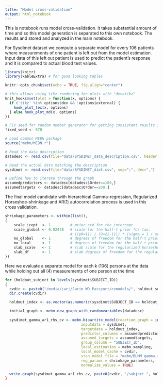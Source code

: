 ```yaml
---
title: "Model cross-validation"
output: html_notebook
---
```


This is notebook runs model cross-validation. It takes substantial amount of time and so this model generation is separated to this own notebook. The results and stored and analyzed in the main notebook.

For Sysdimet dataset we compute a separate model for every 106 patients where measurements of one patient is left out from the model estimation. Input data of this left out patient is used to predict the patient's response and it is compared to actual blood test values.

```r
library(knitr)
library(kableExtra) # for good looking tables

knitr::opts_chunk$set(echo = TRUE, fig.align="center")

# this allows using tikz rendering for plots with "dev=tikz"
knit_hooks$set(plot = function(x, options) {
  if ('tikz' %in% options$dev && !options$external) {
    hook_plot_tex(x, options)
  } else hook_plot_md(x, options)
})

# Fix seed for random number generator for getting consistent results in kmeans etc.
fixed_seed <- 678

# Load common MEBN package
source("mebn/MEBN.r")
```

```r

# Read the data description
datadesc <- read.csv(file="data/SYSDIMET_data_description.csv", header = TRUE, sep = ";")

# Read the actual data matching the description
sysdimet <- read.csv(file="data/SYSDIMET_diet.csv", sep=";", dec=",")

# Define how to iterate through the graph
assumedpredictors <- datadesc[datadesc$Order==100,]    
assumedtargets <- datadesc[datadesc$Order==200,] 
```

The final model candidate with hierarchical Gamma-regression, Regularized Horseshoe-shrinkage and AR(1) autocorrelation process is used in this cross validation.

```r
shrinkage_parameters <- within(list(),
{
    scale_icept  <- 1         # prior std for the intercept
    scale_global <- 0.02428   # scale for the half-t prior for tau: 
                              # ((p0=11) / (D=22-11)) * (sigma = 1 / sqrt(n=106*4))
    nu_global    <- 1         # degrees of freedom for the half-t priors for tau
    nu_local     <- 1         # degrees of freedom for the half-t priors for lambdas
    slab_scale   <- 1         # slab scale for the regularized horseshoe
    slab_df      <- 1         # slab degrees of freedom for the regularized horseshoe           
})
```

Here we evaluate a separate model for each k (106) persons at the data while holding out all (4) measurements of one person at the time

```r
for (holdout_subject in levels(sysdimet$SUBJECT_ID))
{
  cvdir <- paste0("/media/jari/Jarin WD Passport/cvmodels/", holdout_subject)
  dir.create(cvdir)

  holdout_index <- as.vector(as.numeric(sysdimet$SUBJECT_ID == holdout_subject))

  initial_graph <- mebn.new_graph_with_randomvariables(datadesc)
  
  sysdimet_gamma_ar1_rhs_cv <- mebn.bipartite_model(reaction_graph = initial_graph, 
                                   inputdata = sysdimet,
                                   targetdata = holdout_index,
                                   predictor_columns = assumedpredictors, 
                                   assumed_targets = assumedtargets, 
                                   group_column = "SUBJECT_ID",
                                   local_estimation = mebn.sampling,
                                   local_model_cache = cvdir, 
                                   stan_model_file = "mebn/BLMM_gamma_rhs_cv_ppc.stan",
                                   reg_params = shrinkage_parameters,
                                   normalize_values = TRUE)

  write.graph(sysdimet_gamma_ar1_rhs_cv, paste0(cvdir, "/subject_", holdout_number, ".graphml", "graphml")
}
```



